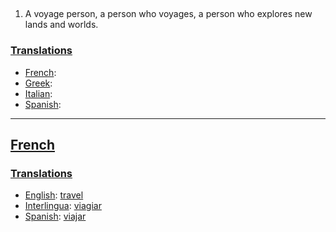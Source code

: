 ==[[]]==

# A voyage person, a person who voyages, a person who explores new lands and worlds.

===[[Translations]]===
*[[French]]:
*[[Greek]]:
*[[Italian]]:
*[[Spanish]]:

----

==[[French]]==
===[[Translations]]===

*[[English]]: [[travel]]
*[[Interlingua]]: [[viagiar]]
*[[Spanish]]: [[viajar]]